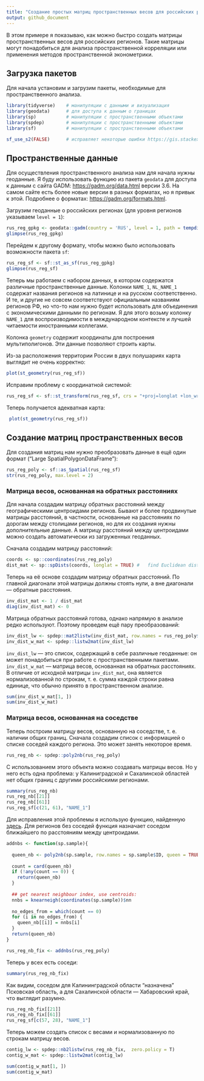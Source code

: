 ```yaml
---
title: "Создание простых матриц пространственных весов для российских регионов"
output: github_document
---
```


В этом примере я показываю, как можно быстро создать матрицы пространственных весов для российских регионов. Такие матрицы могут понадобиться для анализа пространственной корреляции или применения методов пространственной эконометрики. 

## Загрузка пакетов

Для начала установим и загрузим пакеты, необходимые для пространственного анализа. 

```r
library(tidyverse)    # манипуляции с данными и визуализация
library(geodata)      # для доступа к данным о границах
library(sp)           # манипуляции с пространственными объектами
library(spdep)        # манипуляции с пространственными объектами
library(sf)           # манипуляции с пространственными объектами

sf_use_s2(FALSE)      # исправляет некоторые ошибки https://gis.stackexchange.com/questions/404385/r-sf-some-edges-are-crossing-in-a-multipolygon-how-to-make-it-valid-when-using
```

## Пространственные данные

Для осуществления пространственного анализа нам для начала нужны геоданные. Я буду использовать функцию из пакета `geodata` для доступа к данным с сайта GADM: <https://gadm.org/data.html> версии 3.6. На самом сайте есть более новые версии в разных форматах, но я привык к этой. Подробнее о форматах: <https://gadm.org/formats.html>.

Загрузим геоданные о российских регионах (для уровня регионов указываем `level = 1`): 

```r
rus_reg_gpkg <- geodata::gadm(country = 'RUS', level = 1, path = tempdir(), version = 3.6)
glimpse(rus_reg_gpkg)
```

Перейдем к другому формату, чтобы можно было использовать возможности пакета `sf`: 

```r
rus_reg_sf <- sf::st_as_sf(rus_reg_gpkg)
glimpse(rus_reg_sf)
```

Теперь мы работаем с набором данных, в котором содержатся различные пространственные данные. Колонки `NAME_1`, `NL_NAME_1` содержат названия регионов на латинице и на русском соответственно. И те, и другие не совсем соответствуют официальным названиям регионов РФ, но что-то нам нужно будет использовать для объединения с экономическими данными по регионам. Я для этого возьму колонку `NAME_1` для воспроизводимости в международном контексте и лучшей читаемости иностранными коллегами. 

Колонка `geometry` содержит координаты для построения мультиполигонов. Эти данные позволяют строить карты. 


Из-за расположения территории России в двух полушариях карта выглядит не очень корректно: 

```r
plot(st_geometry(rus_reg_sf))
```

Исправим проблему с координатной системой: 

```r
rus_reg_sf <- sf::st_transform(rus_reg_sf, crs = "+proj=longlat +lon_wrap=180")
```

Теперь получается адекватная карта: 

```r
 plot(st_geometry(rus_reg_sf))
```

## Создание матриц пространственных весов

Для создания матриц нам нужно преобразовать данные в ещё один формат ("Large SpatialPolygonDataFrame"): 

```r
rus_reg_poly <- sf::as_Spatial(rus_reg_sf)
str(rus_reg_poly, max.level = 2)
```

### Матрица весов, основанная на обратных расстояниях

Для начала создадим матрицу обратных расстояний между географическими центроидами регионов. Бывают и более продвинутые матрицы расстояний, в частности, основанные на расстояниях по дорогам между столицами регионов, но для их создания нужны дополнительные данные. А матрицу расстояний между центроидами можно создать автоматически из загруженных геоданных. 

Сначала создадим матрицу расстояний: 

```r
coords <- sp::coordinates(rus_reg_poly)
dist_mat <- sp::spDists(coords, longlat = TRUE) #	find Euclidean distance between points
```

Теперь на её основе создадим матрицу обратных расстояний. По главной диагонали этой матрицы должны стоять нули, а вне диагонали --- обратные расстояния. 

```r
inv_dist_mat <- 1 / dist_mat
diag(inv_dist_mat) <- 0
```

Матрица обратных расстояний готова, однако напрямую в анализе редко используют. Поэтому проведем ещё пару преобразований: 

```r
inv_dist_lw <- spdep::mat2listw(inv_dist_mat, row.names = rus_reg_poly$NAME_1, style = "W")
inv_dist_w_mat <- spdep::listw2mat(inv_dist_lw)
```

`inv_dist_lw` --- это список, содержащий в себе различные геоданные: он может понадобиться при работе с пространственными пакетами. 
`inv_dist_w_mat` --- матрица весов, основанная на обратных расстояниях. В отличие от исходной матрицы `inv_dist_mat`, она является нормализованной по строкам, т. е. сумма каждой строки равна единице, что обычно принято в пространственном анализе. 

```r
sum(inv_dist_w_mat[1, ])
sum(inv_dist_w_mat)
```

### Матрица весов, основанная на соседстве

Теперь построим матрицу весов, основанную на соседстве, т. е. наличии общих границ. 
Сначала создадим список с информацией о списке соседей каждого региона. Это может занять некоторое время. 

```r
rus_reg_nb <- spdep::poly2nb(rus_reg_poly)
```

С использованием этого объекта можно создавать матрицы весов. Но у него есть одна проблема: у Калиниградской и Сахалинской областей нет общих границ с другими российскими регионами. 

```r
summary(rus_reg_nb)
rus_reg_nb[[21]]
rus_reg_nb[[61]]
rus_reg_sf[c(21, 61), "NAME_1"]
```

Для исправления этой проблемы я использую функцию, найденную [здесь](https://stackoverflow.com/questions/57269254/how-to-impute-missing-neighbours-of-a-spatial-weight-matrix-queen-contiguity). Для регионов без соседей функция назначает соседом ближайшего по расстояниям между центроидами. 

```r
addnbs <- function(sp.sample){
  
  queen_nb <- poly2nb(sp.sample, row.names = sp.sample$ID, queen = TRUE)
  
  count = card(queen_nb)
  if (!any(count == 0)) {
    return(queen_nb)
  }
  
  ## get nearest neighbour index, use centroids:
  nnbs = knearneigh(coordinates(sp.sample))$nn
  
  no_edges_from = which(count == 0)
  for (i in no_edges_from) {
    queen_nb[[i]] = nnbs[i]
  }
  return(queen_nb)
}
```

```r
rus_reg_nb_fix <- addnbs(rus_reg_poly)
```

Теперь у всех есть соседи: 

```r
summary(rus_reg_nb_fix)
```

Как видим, соседом для Калининградской области "назначена" Псковская область, а для Сахалинской области --- Хабаровский край, что выглядит разумно. 

```r
rus_reg_nb_fix[[21]]
rus_reg_nb_fix[[61]]
rus_reg_sf[c(57, 28), "NAME_1"]
```

Теперь можем создать список с весами и нормализованную по строкам матрицу весов. 

```r
contig_lw <- spdep::nb2listw(rus_reg_nb_fix,  zero.policy = T) 
contig_w_mat <- spdep::listw2mat(contig_lw)
```

```r
sum(contig_w_mat[1, ])
sum(contig_w_mat)
```





